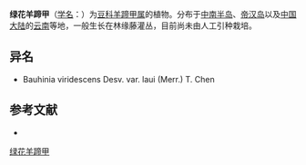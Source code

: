 {{Speciesbox
| name = 绿花羊蹄甲
| status = 
| status_system = 
| image =
| genus = Bauhinia
| species = viridescens
| authority = Desv.
| subdivision_ranks =[[变种|变种]]
| subdivision =
* 绿花羊蹄甲 ''B. v.'' var. ''viridescens''
* [[白枝羊蹄甲|白枝羊蹄甲]] ''B. v.'' var. ''laui''
}}

'''绿花羊蹄甲'''（[[学名|学名]]：{{lang|la|''Bauhinia viridescens''}}）为[[豆科|豆科]][[羊蹄甲属|羊蹄甲属]]的植物。分布于[[中南半岛|中南半岛]]、[[帝汉岛|帝汉岛]]以及[[中国大陆|中国大陆]]的[[云南|云南]]等地，一般生长在林缘藤灌丛，目前尚未由人工引种栽培。

== 异名 ==
* Bauhinia viridescens Desv. var. laui (Merr.) T. Chen

== 参考文献 ==
<div class="references-small">
* {{cite web| url =http://www.bioinfo.cn/db05/KmzwSpecies.php?action=view&id=1872| title =绿花羊蹄甲（原变种）| work =《中国高等植物数据库全库》| publisher =中国科学院微生物研究所| author =昆明植物研究所| accessdate =2009-02-22| deadurl =yes| archiveurl =https://web.archive.org/web/20160305001004/http://www.bioinfo.cn/db05/KmzwSpecies.php?action=view&id=1872| archivedate =2016-03-05}}
</div>
{{Taxonbar|from=Q15225718}}

[[Category:羊蹄甲属|绿花羊蹄甲]]


{{植物小作品}}